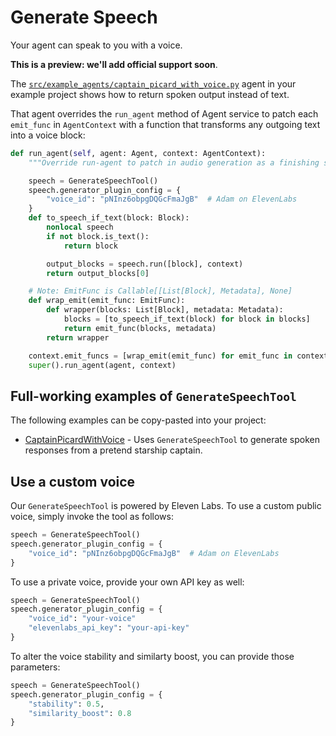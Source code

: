 # Generate Speech

Your agent can speak to you with a voice.

**This is a preview: we'll add official support soon**.

The [`src/example_agents/captain_picard_with_voice.py`](https://github.com/steamship-core/multimodal-agent-starter/blob/main/src/example_agents/captain_picard_with_voice.py) agent in your example project shows how to return spoken output instead of text.

That agent overrides the `run_agent` method of Agent service to patch each `emit_func` in `AgentContext` with a function that transforms any outgoing text into a voice block:

```python
def run_agent(self, agent: Agent, context: AgentContext):
    """Override run-agent to patch in audio generation as a finishing step for text output."""

    speech = GenerateSpeechTool()
    speech.generator_plugin_config = {
        "voice_id": "pNInz6obpgDQGcFmaJgB"  # Adam on ElevenLabs
    }
    def to_speech_if_text(block: Block):
        nonlocal speech
        if not block.is_text():
            return block

        output_blocks = speech.run([block], context)
        return output_blocks[0]

    # Note: EmitFunc is Callable[[List[Block], Metadata], None]
    def wrap_emit(emit_func: EmitFunc):
        def wrapper(blocks: List[Block], metadata: Metadata):
            blocks = [to_speech_if_text(block) for block in blocks]
            return emit_func(blocks, metadata)
        return wrapper

    context.emit_funcs = [wrap_emit(emit_func) for emit_func in context.emit_funcs]
    super().run_agent(agent, context)
```

## Full-working examples of `GenerateSpeechTool`

The following examples can be copy-pasted into your project:

- [CaptainPicardWithVoice](https://github.com/steamship-core/multimodal-agent-starter/blob/main/src/example_agents/captain_picard_with_voice.py) - Uses `GenerateSpeechTool` to generate spoken responses from a pretend starship captain.

## Use a custom voice

Our `GenerateSpeechTool` is powered by Eleven Labs. To use a custom public voice, simply invoke the tool as follows:

```python
speech = GenerateSpeechTool()
speech.generator_plugin_config = {
    "voice_id": "pNInz6obpgDQGcFmaJgB"  # Adam on ElevenLabs
}
```

To use a private voice, provide your own API key as well:

```python
speech = GenerateSpeechTool()
speech.generator_plugin_config = {
    "voice_id": "your-voice"
    "elevenlabs_api_key": "your-api-key"
}
```

To alter the voice stability and similarty boost, you can provide those parameters:

```python
speech = GenerateSpeechTool()
speech.generator_plugin_config = {
    "stability": 0.5,
    "similarity_boost": 0.8
}
```
